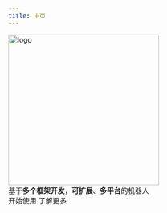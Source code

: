 ```yaml
---
title: 主页
---
```



<div className={styles.hero}>
<div className={styles.heroInner}>
<Heading as="h1" className={styles.heroProjectTagline}>
<img
width="300"
className={styles.heroLogo}
src="https://s2.loli.net/2023/08/24/7HGPQ92Ro38yS6z.png"
alt="logo"/>
<div className={styles.heroTitle}>
基于<b>多个框架开发</b>，<b>可扩展</b>、<b>多平台</b>的机器人
</div>
</Heading>
<div className={styles.indexCtas}>
<Link className="button button--primary" to="/docs/development/deploy">开始使用</Link>
<Link className="button button--info" to="/docs">了解更多</Link>
</div>
</div>
</div>
<HomepageFeatures />
<Analytics />
